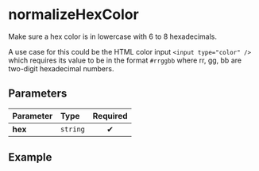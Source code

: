 
# normalizeHexColor

Make sure a hex color is in lowercase with 6 to 8 hexadecimals.

A use case for this could be the HTML color input `<input type="color" />` which
requires its value to be in the format `#rrggbb` where rr, gg, bb are two-digit
hexadecimal numbers.

## Parameters

| Parameter | Type     | Required |
| :-------- | :------- | :------: |
| **hex**   | `string` |    ✔     |

## Example

<Example hex="#FC0" />
